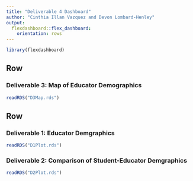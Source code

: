 ```yaml
---
title: "Deliverable 4 Dashboard"
author: "Cinthia Illan Vazquez and Devon Lombard-Henley"
output: 
  flexdashboard::flex_dashboard:
    orientation: rows
---
```


```r
library(flexdashboard)
```

Row
-----------------------------------------------------------------------

### Deliverable 3: Map of Educator Demographics

```r
readRDS("D3Map.rds")
```

Row {.tabset .tabset-fade}
-----------------------------------------------------------------------

### Deliverable 1: Educator Demgraphics

```r
readRDS("D1Plot.rds")
```

### Deliverable 2: Comparison of Student-Educator Demgraphics

```r
readRDS("D2Plot.rds")
```


